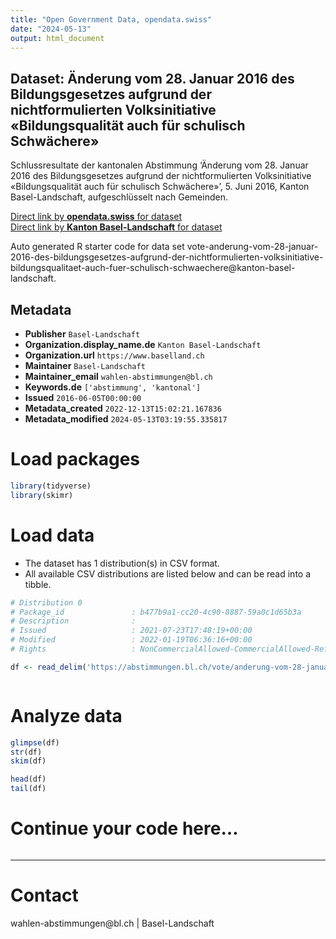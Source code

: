 ```yaml
---
title: "Open Government Data, opendata.swiss"
date: "2024-05-13"
output: html_document
---
```


## Dataset: Änderung vom 28. Januar 2016 des Bildungsgesetzes aufgrund der nichtformulierten Volksinitiative «Bildungsqualität auch für schulisch Schwächere»

Schlussresultate der kantonalen Abstimmung 'Änderung vom 28. Januar 2016 des Bildungsgesetzes aufgrund der nichtformulierten Volksinitiative «Bildungsqualität auch für schulisch Schwächere»', 5. Juni 2016, Kanton Basel-Landschaft, aufgeschlüsselt nach Gemeinden.

[Direct link by **opendata.swiss** for dataset](https://opendata.swiss/de/dataset/anderung-vom-28-januar-2016-des-bildungsgesetzes-aufgrund-der-nichtformulierten-volksinitiative)<br>
[Direct link by **Kanton Basel-Landschaft** for dataset](https://abstimmungen.bl.ch/vote/anderung-vom-28-januar-2016-des-bildungsgesetzes-aufgrund-der-nichtformulierten-volksinitiative-bildungsqualitaet-auch-fuer-schulisch-schwaechere/data)

Auto generated R starter code for data set vote-anderung-vom-28-januar-2016-des-bildungsgesetzes-aufgrund-der-nichtformulierten-volksinitiative-bildungsqualitaet-auch-fuer-schulisch-schwaechere@kanton-basel-landschaft.

## Metadata

- **Publisher** `Basel-Landschaft`
- **Organization.display_name.de** `Kanton Basel-Landschaft`
- **Organization.url** `https://www.baselland.ch`
- **Maintainer** `Basel-Landschaft`
- **Maintainer_email** `wahlen-abstimmungen@bl.ch`
- **Keywords.de** `['abstimmung', 'kantonal']`
- **Issued** `2016-06-05T00:00:00`
- **Metadata_created** `2022-12-13T15:02:21.167836`
- **Metadata_modified** `2024-05-13T03:19:55.335817`


# Load packages

```r

library(tidyverse)
library(skimr)

```

# Load data

-   The dataset has 1 distribution(s) in CSV format.
-   All available CSV distributions are listed below and can be read into a tibble.

```r

# Distribution 0
# Package_id               : b477b9a1-cc20-4c90-8887-59a0c1d65b3a
# Description              : 
# Issued                   : 2021-07-23T17:48:19+00:00
# Modified                 : 2022-01-19T06:36:16+00:00
# Rights                   : NonCommercialAllowed-CommercialAllowed-ReferenceRequired

df <- read_delim('https://abstimmungen.bl.ch/vote/anderung-vom-28-januar-2016-des-bildungsgesetzes-aufgrund-der-nichtformulierten-volksinitiative-bildungsqualitaet-auch-fuer-schulisch-schwaechere/data-csv')



```

# Analyze data

```r

glimpse(df)
str(df)
skim(df)

head(df)
tail(df)

```

# Continue your code here...

```r

```

------------------------------------------------------------------------

# Contact

wahlen-abstimmungen@bl.ch | Basel-Landschaft

